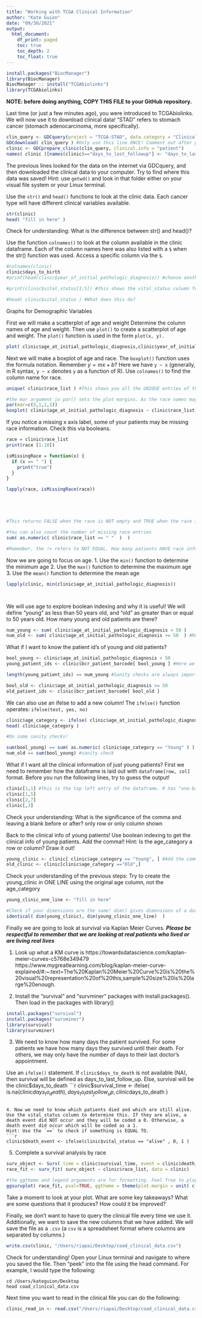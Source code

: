 ```yaml
---
title: "Working with TCGA Clinical Information"
author: "Kate Guion"
date: "09/30/2021"
output:
  html_document:
    df_print: paged
    toc: true
    toc_depth: 2
    toc_float: true
---
```


```r
install.packages("BiocManager")
library(BiocManager)
BiocManager :: install("TCGAbiolinks")
library(TCGAbiolinks) 

```

**NOTE: before doing anything, COPY THIS FILE to your GitHub repository.**

Last time (or just a few minutes ago), you were introduced to TCGAbiolinks. We will now use it to download clinical data!
"STAD" refers to stomach cancer (stomach adenocarcinoma, more specifically).
```r
clin_query <- GDCquery(project = "TCGA-STAD", data.category = "Clinical", file.type = "xml")
GDCdownload( clin_query ) #Only use this line ONCE! Comment out after you have downloaded the data. 
clinic <- GDCprepare_clinic(clin_query, clinical.info = "patient")
names( clinic )[names(clinic)=="days_to_last_followup"] <- "days_to_last_follow_up" #This fixes an error in the name of the column
```

The previous lines looked for the data on the internet via GDCquery, and then downloaded the clinical data to your computer. Try to find where this data was saved! Hint: use `getwd()` and look in that folder either on your visual file system or your Linux terminal.

Use the `str()` and `head()` functions to look at the clinic data. Each cancer type will have different clinical variables available.
```r

str(clinic)
head( "fill in here" )
```

Check for understanding: What is the difference between str() and head()?


Use the function `colnames()` to look at the column available in the clinic dataframe. Each of the column names here was also listed with a `$` when the str() function was used. Access a specific column via the `$`.
```r
#colnames(clinic)
clinic$days_to_birth
#print(head(clinic$year_of_initial_pathologic_diagnosis)) #choose another column to look at. 

#print(clinic$vital_status[1:5]) #this shows the vital_status column for the first 5 patients

#head( clinic$vital_status ) #What does this do?
```

Graphs for Demographic Variables

First we will make a scatterplot of age and weight
Determine the column names of age and weight.
Then use `plot()` to create a scatterplot of age and weight.
The `plot()` function is used in the form `plot(x, y).`
```r

plot( clinic$age_at_initial_pathologic_diagnosis,clinic$year_of_initial_pathologic_diagnosis, main = "age vs year of initial pathological diagnosis", xlab = "age", ylab = "year of initial pathological diagnosis")

```

Next we will make a boxplot of age and race.
The `boxplot()` function uses the formula notation. Remember $y = mx + b$? Here we have `y ~ x` (generally, in R syntax, `y ~ x` denotes `y` as a function of R).
Use `colnames()` to find the column name for race. 
```r
unique( clinic$race_list ) #This shows you all the UNIQUE entries of the race column

#the mar argument in par() sets the plot margins. As the race names may be long, we want to have a large bottom margin. par(mar = c(bottom, left, top, right)). How does the plot change if you change these margins?
par(mar=c(5,1,1,1))
boxplot( clinic$age_at_initial_pathologic_diagnosis ~ clinic$race_list, xlab = "age", ylab = "race", main = "age and race of patients with stomach cancer", las = 2, cex.axis = 0.5)
```
If you notice a missing x axis label, some of your patients may be missing race information. 
Check this via booleans.
```r
race = clinic$race_list
print(race [1:10])

isMissingRace = function(x) {
  if (x == " ") {
    print("true")
  }
}

lapply(race, isMissingRace(race))





#This returns FALSE when the race is NOT empty and TRUE when the race is empty, hence equal to ""

#You can also count the number of missing race entries
sum( as.numeric( clinic$race_list == " "  )  )

#Remember, the != refers to NOT EQUAL. How many patients HAVE race information? Hint, these patients have race information that does not equal to ""


```

Now we are going to focus on age. 
1. Use the `min()` function to determine the minimum age
2. Use the `max()` function to determine the maximum age
3. Use the `mean()` function to determine the mean age
```r


lapply(clinic, min(clinic$age_at_initial_pathologic_diagnosis))




```

We will use age to explore boolean indexing and why it is useful!
We will define "young" as less than 50 years old, and "old" as greater than or equal to 50 years old.
How many young and old patients are there?
```r
num_young <- sum( clinic$age_at_initial_pathologic_diagnosis < 50 )
num_old <- sum( clinic$age_at_initial_pathologic_diagnosis >= 50  ) #Remember that the >= is GREATER THAN OR EQUAL TO
```

What if I want to know the patient id's of young and old patients?
```r
bool_young <- clinic$age_at_initial_pathologic_diagnosis < 50
young_patient_ids <- clinic$bcr_patient_barcode[ bool_young ] #Here we are accessing the patient barcode column, but only at locations where the patient's age is < 50 and the patient is therefore young.

length(young_patient_ids) == num_young #Sanity checks are always important!

bool_old <- clinic$age_at_initial_pathologic_diagnosis >= 50
old_patient_ids <- clinic$bcr_patient_barcode[ bool_old ]
```

We can also use an ifelse to add a new column! The `ifelse()` function operates: `ifelse(test, yes, no)`
```r
clinic$age_category <- ifelse( clinic$age_at_initial_pathologic_diagnosis < 50, "Young", "Old" )
head( clinic$age_category )

#Do some sanity checks!

sum(bool_young) == sum( as.numeric( clinic$age_category == "Young" ) )
num_old == sum(bool_young) #sanity check
```


What if I want all the clinical information of just young patients? First we need to remember how the dataframe is laid out with `dataframe[row, col]` format. 
Before you run the following lines, try to guess the output!
```r
clinic[1,1] #This is the top left entry of the dataframe. R has "one-based indexing"
clinic[1,5]
clinic[2,7]
clinic[,3]
```

Check your understanding: What is the significance of the comma and leaving a blank before or after?
only row or only column shown

Back to the clinical info of young patients!
Use boolean indexing to get the clinical info of young patients. Add the comma!!
Hint: Is the age_category a row or column? Draw it out!
```r
young_clinic <- clinic[ clinic$age_category == "Young", ] #Add the comma!
old_clinic <- clinic[clinic$age_category =="Old",]
```

Check your understanding of the previous steps: Try to create the young_clinic in ONE LINE using the original age column, not the age_category
```r
young_clinic_one_line <- "fill in here"

#Check if your dimensions are the same! dim() gives dimensions of a dataframe in number_of_rows, number_of_cols
identical( dim(young_clinic), dim(young_clinic_one_line)  )
```

Finally we are going to look at survival via Kaplan Meier Curves.
***Please be respectful to remember that we are looking at real patients who lived or are living real lives***

1. Look up what a KM curve is
https://towardsdatascience.com/kaplan-meier-curves-c5768e349479
https://www.mygreatlearning.com/blog/kaplan-meier-curve-explained/#:~:text=The%20Kaplan%20Meier%20Curve%20is%20the%20visual%20representation%20of%20this,sample%20size%20is%20large%20enough. 

2. Install the "survival" and "survminer" packages with install.packages(). Then load in the packages with library()
```r
install.packages("survival")
install.packages("survminer")
library(survival)
library(survminer)

```

3. We need to know how many days the patient survived. For some patients we have how many days they survived until their death. For others, we may only have the number of days to their last doctor's appointment.

Use an `ifelse()` statement. If `clinic$days_to_death` is not available (NA), then survival will be defined as days_to_last_follow_up. Else, survival will be the clinic$days_to_death
```r
clinic$survival_time <- ifelse( is.na(clinic$days_to_death), days_to_last_follow_up, clinic$days_to_death )
```

4. Now we need to know which patients died and which are still alive. Use the vital_status column to determine this. If they are alive, a death event did NOT occur and they will be coded a 0. Otherwise, a death event did occur which will be coded as a 1.
Hint: Use the `==` to check if something is EQUAL TO. 
```r

clinic$death_event <- ifelse(clinic$vital_status == "alive" , 0, 1 )
```

5. Complete a survival analysis by race
```r

surv_object <- Surv( time = clinic$survival_time, event = clinic$death_event )
race_fit <- surv_fit( surv_object ~ clinic$race_list, data = clinic)

#the ggtheme and legend arguments are for formatting. Feel free to play around with the margins and legend placement
ggsurvplot( race_fit, pval=TRUE, ggtheme = theme(plot.margin = unit( c(1,1,1,1), "cm") ), legend = "right"   )
```

Take a moment to look at your plot. What are some key takeaways? What are some questions that it produces? How could it be improved?


Finally, we don't want to have to query the clinical file every time we use it. Additionally, we want to save the new columns that we have added. We will save the file as a `.csv` (a `csv` is a spreadsheet format where columns are separated by columns.)
```r
write.csv(clinic, "/Users/riapai/Desktop/coad_clinical_data.csv")
```

Check for understanding! Open your Linux terminal and navigate to where you saved the file. Then "peek" into the file using the head command. For example, I would type the following:
```
cd /Users/kateguion/Desktop
head coad_clinical_data.csv
```

Next time you want to read in the clinical file you can do the following:
```r
clinic_read_in <- read.csv("/Users/riapai/Desktop/coad_clinical_data.csv", row.names = 1)
```

